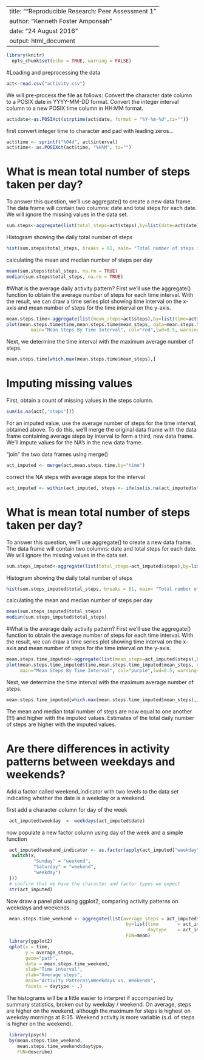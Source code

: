 ---------------------
title: ""Reproducible Research: Peer Assessment 1"
author: "Kenneth Foster Amponsah"
date: "24 August 2016"
output: html_document
---------------------

```{r setup, tidy=TRUE}
library(knitr)
  opts_chunk$set(echo = TRUE, warning = FALSE)
```


#Loading and preprocessing the data

```{r load data}
act<-read.csv("activity.csv")
```
We will pre-process the file as follows:
Convert the character date column to a POSIX date in YYYY-MM-DD format.
Convert the integer interval column to a new POSIX time column in HH:MM format.
```{r}
act$date<-as.POSIXct(strptime(act$date, format = "%Y-%m-%d",tz=""))
```
first convert integer time to character and pad with leading zeros...

```{r}
act$time <- sprintf("%04d", act$interval)
act$time<- as.POSIXct(act$time, "%H%M", tz="")
```


# What is mean total number of steps taken per day?
To answer this question, we'll use aggregate() to create a new data frame.  The data frame will contain two columns: date and total steps for each date.
We will ignore the missing values in the data set.

```{r}
sum.steps<-aggregate(list(total_steps=act$steps),by=list(date=act$date),sum, na.rm = TRUE)
```
Histogram showing the daily total number of steps

```{r }
hist(sum.steps$total_steps, breaks = 61, main= "Total number of steps in a day", col = "blue", xlab ="Total Number of steps", ylab = "Frequency of Days" )
```

calculating the mean and median number of steps per day

```{r}
mean(sum.steps$total_steps, na.rm = TRUE)
median(sum.steps$total_steps, na.rm = TRUE)
```

#What is the average daily activity pattern?
First we'll use the aggregate() function to obtain the average number of steps for each time interval.  With the result, we can draw a time series plot showing time interval on the x-axis and mean number of steps for the time interval on the y-axis.

```{r}
mean.steps.time<-aggregate(list(mean_steps=act$steps),by=list(time=act$time),mean, na.rm = TRUE)
plot(mean.steps.time$time,mean.steps.time$mean_steps, data=mean.steps.time, type = "l", xlab="Time interval",ylab="Mean steps",
         main="Mean Steps By Time Interval", col="red",lwd=0.5, warning= FALSE)
```

Next, we determine the time interval with the maximum average number of steps.

```{r}
mean.steps.time[which.max(mean.steps.time$mean_steps),]
```

# Imputing missing values
First, obtain a count of missing values in the steps column.

```{r}
sum(is.na(act[,"steps"]))
```

For an imputed value, use the average number of steps for the time interval, obtained above.  To do this, we'll merge the original data frame with the data frame containing average steps by interval to form a third, new data frame.  We'll impute values for the NA's in the new data frame.  

 "join" the two data frames using merge()
```{r}
act_imputed <- merge(act,mean.steps.time,by="time")
```

 correct the NA steps with average steps for the interval

```{r}
act_imputed <- within(act_imputed, steps <- ifelse(is.na(act_imputed$steps), act_imputed$mean_steps, act_imputed$steps))
```

# What is mean total number of steps taken per day?
To answer this question, we'll use aggregate() to create a new data frame.  The data frame will contain two columns: date and total steps for each date.
We will ignore the missing values in the data set.

```{r}
sum.steps_imputed<-aggregate(list(total_steps=act_imputed$steps),by=list(date=act_imputed$date),sum)
```

Histogram showing the daily total number of steps

```{r}
hist(sum.steps_imputed$total_steps, breaks = 61, main= "Total number of steps in a day", col = "green", xlab ="Total Number of steps", ylab = "Frequency of Days" )
```

calculating the mean and median number of steps per day

```{r}
mean(sum.steps_imputed$total_steps)
median(sum.steps_imputed$total_steps)
```

#What is the average daily activity pattern?
First we'll use the aggregate() function to obtain the average number of steps for each time interval.  With the result, we can draw a time series plot showing time interval on the x-axis and mean number of steps for the time interval on the y-axis.

```{r}
mean.steps.time_imputed<-aggregate(list(mean_steps=act_imputed$steps),by=list(time=act_imputed$time),mean)
plot(mean.steps.time_imputed$time,mean.steps.time_imputed$mean_steps, data=mean.steps.time_imputed, type = "l", xlab="Time interval",ylab="Mean steps",
     main="Mean Steps By Time Interval", col="purple",lwd=0.5, warning= FALSE)

```

Next, we determine the time interval with the maximum average number of steps.

```{r}
mean.steps.time_imputed[which.max(mean.steps.time_imputed$mean_steps),]
```

The mean and median total number of steps are now equal to one another (!!!) and higher with the imputed values.  Estimates of the total daily number of steps are higher with the imputed values.  

# Are there differences in activity patterns between weekdays and weekends?
 Add a factor called weekend_indicator with two levels to the data set indicating whether the date is a weekday or a weekend.
 
  first add a character column for day of the week
```{r}
 act_imputed$weekday  <- weekdays(act_imputed$date)
```
  now populate a new factor column using day of the week and a simple function
 
```{r}
 act_imputed$weekend_indicator <- as.factor(apply(act_imputed["weekday"], 1, function(x) {
  switch(x,
          "Sunday" = "weekend",
          "Saturday" = "weekend",
          "weekday")
 }))
 # confirm that we have the character and factor types we expect
 str(act_imputed)
```
 Now draw a panel plot using ggplot2, comparing activity patterns on weekdays and weekends.
```{r}
 mean.steps.time_weekend <- aggregate(list(average_steps = act_imputed$steps),
                                            by=list(time       = act_imputed$time,
                                                    daytype    = act_imputed$weekend_indicator),
                                            FUN=mean)
 library(ggplot2)
 qplot(x = time,
       y = average_steps,
       geom="path",
       data = mean.steps.time_weekend, 
       xlab="Time interval",
       ylab="Average steps",
       main="Activity Patterns\nWeekdays vs. Weekends",
       facets = daytype ~ .)
```
 
 The histograms will be a little easier to interpret if accompanied by summary statistics, broken out by weekday / weekend.  On average, steps are higher on the weekend, although the maximum for steps is highest on weekday mornings at 8:35.  Weekend activity is more variable (s.d. of steps is higher on the weekend).     
```{r}
 library(psych)
 by(mean.steps.time_weekend,
    mean.steps.time_weekend$daytype,
    FUN=describe)
```
